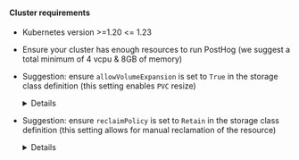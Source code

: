 #### Cluster requirements
* Kubernetes version >=1.20 <= 1.23
* Ensure your cluster has enough resources to run PostHog (we suggest a total minimum of 4 vcpu & 8GB of memory)
* Suggestion: ensure `allowVolumeExpansion` is set to `True` in the storage class definition (this setting enables `PVC` resize)
    <details>

    `PersistentVolumes` can be configured to be expandable. This feature when set to `true`, allows the users to resize the volume by editing the corresponding `PersistentVolumeClaims` object.

    This can become useful in case your storage usage grows and you want to resize the disk on-the-fly without having to resync data across PVCs.

    To verify if your storage class allows volume expansion you can run:

    ```shell
    kubectl get storageclass -o json | jq '.items[].allowVolumeExpansion'
    true
    ```

    In case it returns `false`, you can enable volume expansion capabilities for your storage class by running:

    ```shell
    kubectl patch storageclass nameofstorageclass -p '{"allowVolumeExpansion": true}'
    storageclass.storage.k8s.io/gp2 patched
    ```

    > N.B:
    >  - expanding a persistent volume is a time consuming operation
    >  - some platforms have a per-volume quota of one modification every 6 hours
    >  - not all the volume types support this feature. Please take a look at the [official docs](https://kubernetes.io/docs/concepts/storage/storage-classes/#allow-volume-expansion) for more info

    </details>

* Suggestion: ensure `reclaimPolicy` is set to `Retain` in the storage class definition (this setting allows for manual reclamation of the resource)
    <details>

    The `Retain` reclaim policy allows for manual reclamation of the resource. When the PersistentVolumeClaim is deleted, the PersistentVolume still exists and the volume is considered "released".
    But it is not yet available for another claim because the previous claimant's data remains on the volume (see the [official documentation](https://kubernetes.io/docs/concepts/storage/persistent-volumes/#reclaiming)).

    This can become useful in case your need to reprovision a pod/statefulset but you don't want to lose the underlying data

    To verify which `reclaimPolicy` your default storage class is using you can run:

    ```shell
    kubectl get storageclass -o json | jq '.items[].reclaimPolicy'
    "Retain"
    ```

    If your storage class allows it, you can modify the `reclaimPolicy` by running:

    ```shell
    kubectl patch storageclass -p '{"reclaimPolicy": "Retain"}'
    storageclass.storage.k8s.io/gp2 patched
    ```

    </details>
